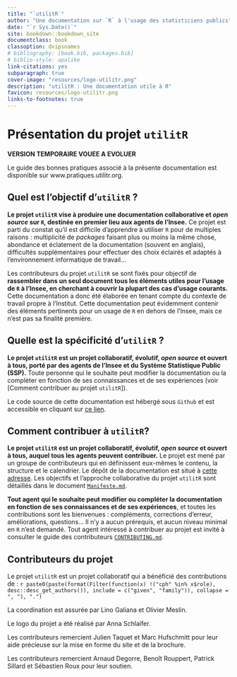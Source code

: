 ```yaml
--- 
title: "`utilitR`"
author: "Une documentation sur `R` à l'usage des statisticiens publics"
date: "`r Sys.Date()`"
site: bookdown::bookdown_site
documentclass: book
classoption: dvipsnames
# bibliography: [book.bib, packages.bib]
# biblio-style: apalike
link-citations: yes
subparagraph: true
cover-image: "resources/logo-utilitr.png"
description: "utilitR : Une documentation utile à R"
favicon: resources/logo-utilitr.png
links-to-footnotes: true
---
```



<!-- ```{=html} -->
<!-- <a href='https://www.utilitr.org'><img src='resources/logo-utilitr.png' align="right" height="139px" /></a> -->
<!-- ``` -->


# Présentation du projet `utilitR` {-}

**VERSION TEMPORAIRE VOUEE A EVOLUER**

Le guide des bonnes pratiques associé à la présente documentation est disponible sur www.pratiques.utilitr.org.

## Quel est l'objectif d'`utilitR` ? {-}

**Le projet `utilitR` vise à produire une documentation collaborative et _open source_ sur `R`, destinée en premier lieu aux agents de l'Insee.** Ce projet est parti du constat qu'il est difficile d'apprendre à utiliser `R` pour de multiples raisons : multiplicité de _packages_ faisant plus ou moins la même chose, abondance et éclatement de la documentation (souvent en anglais), difficultés supplémentaires pour effectuer des choix éclairés et adaptés à l'environnement informatique de travail...

Les contributeurs du projet `utilitR` se sont fixés pour objectif de **rassembler  dans un seul document tous les éléments utiles pour l'usage de `R` à l'Insee, en cherchant à couvrir la plupart des cas d'usage courants.** Cette documentation a donc été élaborée en tenant compte du contexte de travail propre à l'Institut. Cette documentation peut évidemment contenir des éléments pertinents pour un usage de `R` en dehors de l'Insee, mais ce n'est pas sa finalité première.

## Quelle est la spécificité d'`utilitR` ? {-}

**Le projet `utilitR` est un projet collaboratif, évolutif, *open source* et ouvert à tous, porté par des agents de l'Insee et du Système Statistique Public (SSP).**
Toute personne qui le souhaite peut modifier la documentation ou la compléter en fonction de ses connaissances et de ses expériences (voir [Comment contribuer au projet `utilitR`]).

Le code source de cette documentation est hébergé sous `Github` et est accessible en cliquant sur [ce lien](https://github.com/InseeFrLab/utilitR).

## Comment contribuer à `utilitR`? {-}

**Le projet `utilitR` est un projet collaboratif, évolutif, *open source* et ouvert à tous, auquel tous les agents peuvent contribuer.** Le projet est mené par un groupe de contributeurs qui en définissent eux-mêmes le contenu, la structure et le calendrier. Le dépôt de la documentation est situé à [cette adresse](https://github.com/InseeFrLab/utilitR). Les objectifs et l'approche collaborative du projet `utilitR` sont détaillés dans le document [`Manifeste.md`](https://github.com/InseeFrLab/utilitR/blob/master/Manifeste.md).

**Tout agent qui le souhaite peut modifier ou compléter la documentation en fonction de ses connaissances et de ses expériences**, et toutes les contributions sont les bienvenues : compléments, corrections d'erreur, améliorations, questions... Il n'y a aucun prérequis, et aucun niveau minimal en `R` n'est demandé. Tout agent intéressé à contribuer au projet est invité à consulter le guide des contributeurs [`CONTRIBUTING.md`](https://github.com/InseeFrLab/utilitR/blob/master/CONTRIBUTING.md).

## Contributeurs du projet {-}


::: {.auteurs}
Le projet `utilitR` est un projet collaboratif qui a bénéficié des contributions de : `r paste0(paste(format(Filter(function(x) !("cph" %in% x$role), desc::desc_get_authors()), include = c("given", "family")), collapse = ", "), ".")`

La coordination est assurée par Lino Galiana et Olivier Meslin.

Le logo du projet a été réalisé par Anna Schlaifer.

Les contributeurs remercient Julien Taquet et Marc Hufschmitt pour leur aide précieuse sur la mise en forme du site et de la brochure.

Les contributeurs remercient Arnaud Degorre, Benoît Rouppert, Patrick Sillard et Sébastien Roux pour leur soutien.
:::

